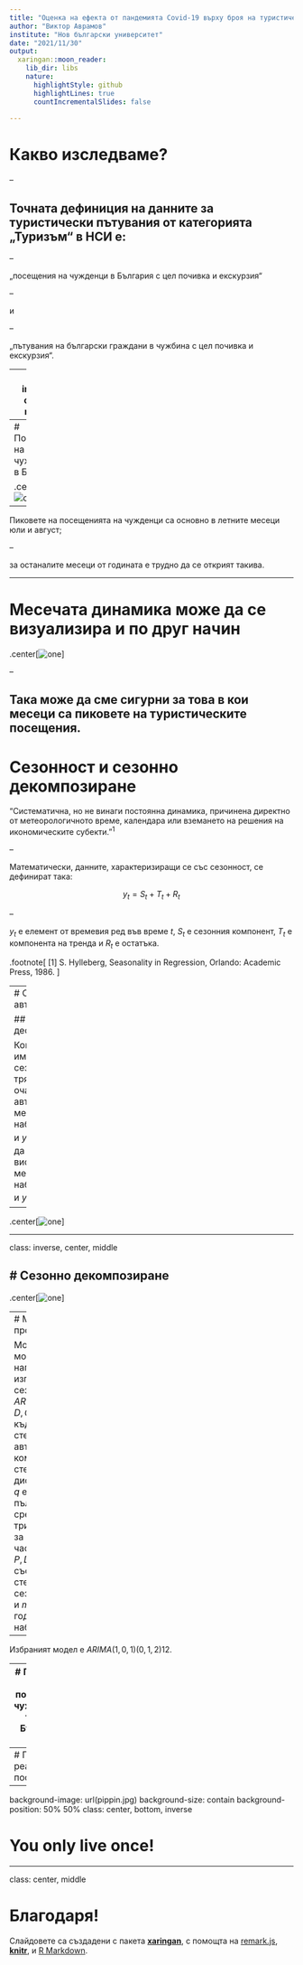 ```yaml
---
title: "Оценка на ефекта от пандемията Covid-19 върху броя на туристическите посещения на чужденци в България през 2020 г."
author: "Виктор Аврамов"
institute: "Нов български университет"
date: "2021/11/30"
output:
  xaringan::moon_reader:
    lib_dir: libs
    nature:
      highlightStyle: github
      highlightLines: true
      countIncrementalSlides: false
      
---
```


# Какво изследваме?

--

## Точната дефиниция на данните за туристически пътувания от категорията „Туризъм“ в НСИ е:

--

„посещения на чужденци в България с цел почивка и екскурзия“

--

и

--

„пътувания на български граждани в чужбина с цел почивка и екскурзия“.


---
class: inverse, center, middle

# Винаги е добре да визуализираме данните си!

---
# Посещения на чужденци в България

.center[![one](Picture 1.png)]

--

Пиковете на посещенията на чужденци са основно в летните месеци юли и август;

--

за останалите месеци от годината е трудно да се открият такива.

---

# Месечата динамика може да се визуализира и по друг начин

.center[![one](Picture 2.png)]

--

Така може да сме сигурни за това в кои месеци са пиковете на туристическите посещения.
---
# Сезонност и сезонно декомпозиране

"Систематична, но не винаги постоянна динамика, причинена директно от метеорологичното време, календара или вземането на решения на икономическите субекти."<sup>1</sup>

--

Математически, данните, характеризиращи се със сезонност, се дефинират така:

$$y_t=S_t+T_t+R_t$$

--

$y_t$ е елемент от времевия ред във време $t$, $S_t$ е сезонния компонент, $T_t$ е компонента на тренда и $R_t$ е остатъка. 

.footnote[
[1] S. Hylleberg, Seasonality in Regression, Orlando: Academic Press, 1986. 
]

---
# Сезонност и автокорелация

## Формална дефиниция

Когато данните имат изразена сезонност, трябва да се очаква, че автокорелацията между наблюденята $y_t$ и $y_{(t-s)}$ трябва да бъде по-висока от тази между наблюденията  $y_t$ и $y_{(t-k,k≠s)}$. 
--

.center[![one](Picture 3.png)]


---

class: inverse, center, middle

# Сезонно декомпозиране
---

.center[![one](Picture 4.png)]

---
# Моделиране и прогнозиране

Моделирането може да се направи с използването на  сезонен $ARIMA(p,d,q)(P,D,Q)m$ модел, където $p$ e степента на авторегресивния компонент, $d$ е степента на диференциране, $q$ е степента на пълзящата средна, като и трите се отнасят за несезонната част на модела. $P,D,Q$ са съответните степени на сезонния модел, и $m$ е броя на годишните наблюдения.

--

Избраният модел е $ARIMA(1,0,1)(0,1,2)12$. 

---
# Прогнозни и реални посещения на чуждестранни туристи в България за 2020 г.

.center[![one](Picture 5.png)]

---
# Прогнозни и реални посещения
```r
library(tibble)
tourism <- read.csv2("/Users/victor/Documents/Projects/Tourism/tourism_data.csv")
knitr::kable(tourism)
```

---

background-image: url(pippin.jpg)
background-size: contain
background-position: 50% 50%
class: center, bottom, inverse

# You only live once!

---

class: center, middle

# Благодаря!

Слайдовете са създадени с пакета [**xaringan**](https://github.com/yihui/xaringan), с помощта на [remark.js](https://remarkjs.com), [**knitr**](https://yihui.org/knitr/), и [R Markdown](https://rmarkdown.rstudio.com).
